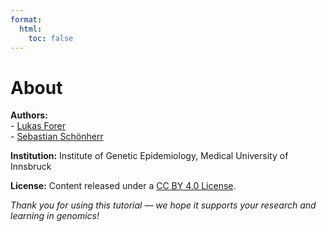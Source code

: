 ```yaml
---
format:
  html:
    toc: false
---
```


# About

**Authors:**  
- [Lukas Forer](mailto:lukas.forer@i-med.ac.at)  
- [Sebastian Schönherr](mailto:sebastian.schoenherr@i-med.ac.at)  

**Institution:** Institute of Genetic Epidemiology, Medical University of Innsbruck

**License:** Content released under a [CC BY 4.0 License](https://creativecommons.org/licenses/by/4.0/).

*Thank you for using this tutorial — we hope it supports your research and learning in genomics!*